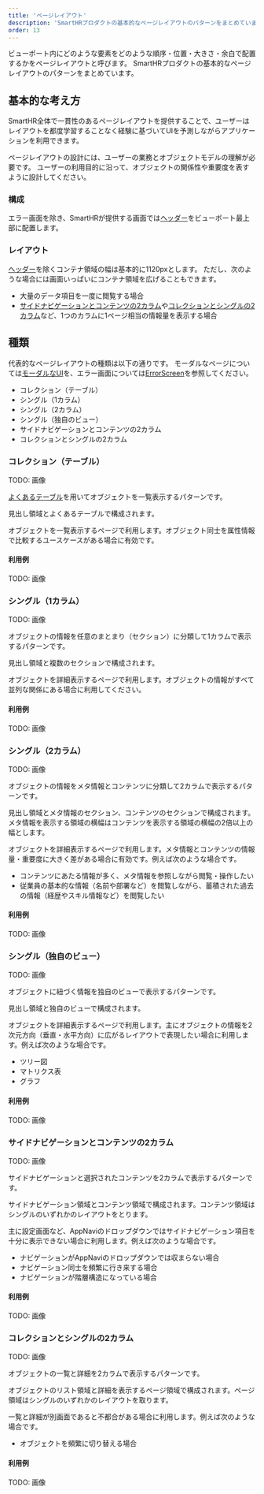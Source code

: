 ```yaml
---
title: 'ページレイアウト'
description: 'SmartHRプロダクトの基本的なページレイアウトのパターンをまとめています。'
order: 13
---
```


ビューポート内にどのような要素をどのような順序・位置・大きさ・余白で配置するかをページレイアウトと呼びます。
SmartHRプロダクトの基本的なページレイアウトのパターンをまとめています。

## 基本的な考え方

SmartHR全体で一貫性のあるページレイアウトを提供することで、ユーザーはレイアウトを都度学習することなく経験に基づいてUIを予測しながらアプリケーションを利用できます。

ページレイアウトの設計には、ユーザーの業務とオブジェクトモデルの理解が必要です。
ユーザーの利用目的に沿って、オブジェクトの関係性や重要度を表すように設計してください。

### 構成

エラー画面を除き、SmartHRが提供する画面では[ヘッダー](/products/design-patterns/contents-in-header/)をビューポート最上部に配置します。

### レイアウト

[ヘッダー](/products/design-patterns/contents-in-header/)を除くコンテナ領域の幅は基本的に1120pxとします。
ただし、次のような場合には画面いっぱいにコンテナ領域を広げることもできます。

- 大量のデータ項目を一度に閲覧する場合
- [サイドナビゲーションとコンテンツの2カラム](#3-6)や[コレクションとシングルの2カラム](#3-7)など、1つのカラムに1ページ相当の情報量を表示する場合

## 種類

代表的なページレイアウトの種類は以下の通りです。
モーダルなページについては[モーダルなUI](/products/design-patterns/modal-ui/)を、エラー画面については[ErrorScreen](/products/components/error-screen/)を参照してください。

- コレクション（テーブル）
- シングル（1カラム）
- シングル（2カラム）
- シングル（独自のビュー）
- サイドナビゲーションとコンテンツの2カラム
- コレクションとシングルの2カラム

### コレクション（テーブル）

TODO: 画像

[よくあるテーブル](/products/design-patterns/smarthr-table/)を用いてオブジェクトを一覧表示するパターンです。

見出し領域とよくあるテーブルで構成されます。

オブジェクトを一覧表示するページで利用します。オブジェクト同士を属性情報で比較するユースケースがある場合に有効です。

#### 利用例

TODO: 画像

### シングル（1カラム）

TODO: 画像

オブジェクトの情報を任意のまとまり（セクション）に分類して1カラムで表示するパターンです。

見出し領域と複数のセクションで構成されます。

オブジェクトを詳細表示するページで利用します。オブジェクトの情報がすべて並列な関係にある場合に利用してください。

#### 利用例

TODO: 画像

### シングル（2カラム）

TODO: 画像

オブジェクトの情報をメタ情報とコンテンツに分類して2カラムで表示するパターンです。

見出し領域とメタ情報のセクション、コンテンツのセクションで構成されます。メタ情報を表示する領域の横幅はコンテンツを表示する領域の横幅の2倍以上の幅とします。

オブジェクトを詳細表示するページで利用します。メタ情報とコンテンツの情報量・重要度に大きく差がある場合に有効です。例えば次のような場合です。

- コンテンツにあたる情報が多く、メタ情報を参照しながら閲覧・操作したい
- 従業員の基本的な情報（名前や部署など）を閲覧しながら、蓄積された過去の情報（経歴やスキル情報など）を閲覧したい

#### 利用例

TODO: 画像

### シングル（独自のビュー）

TODO: 画像

オブジェクトに紐づく情報を独自のビューで表示するパターンです。

見出し領域と独自のビューで構成されます。

オブジェクトを詳細表示するページで利用します。主にオブジェクトの情報を2次元方向（垂直・水平方向）に広がるレイアウトで表現したい場合に利用します。例えば次のような場合です。

- ツリー図
- マトリクス表
- グラフ

#### 利用例

TODO: 画像

### サイドナビゲーションとコンテンツの2カラム

TODO: 画像

サイドナビゲーションと選択されたコンテンツを2カラムで表示するパターンです。

サイドナビゲーション領域とコンテンツ領域で構成されます。コンテンツ領域はシングルのいずれかのレイアウトをとります。

主に設定画面など、AppNaviのドロップダウンではサイドナビゲーション項目を十分に表示できない場合に利用します。例えば次のような場合です。

- ナビゲーションがAppNaviのドロップダウンでは収まらない場合
- ナビゲーション同士を頻繁に行き来する場合
- ナビゲーションが階層構造になっている場合

#### 利用例

TODO: 画像

### コレクションとシングルの2カラム

TODO: 画像

オブジェクトの一覧と詳細を2カラムで表示するパターンです。

オブジェクトのリスト領域と詳細を表示するページ領域で構成されます。ページ領域はシングルのいずれかのレイアウトを取ります。

一覧と詳細が別画面であると不都合がある場合に利用します。例えば次のような場合です。

- オブジェクトを頻繁に切り替える場合

#### 利用例

TODO: 画像